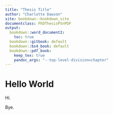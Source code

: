 ```yaml
---
title: "Thesis Title"
author: "Charlotte Dawson"
site: bookdown::bookdown_site
documentclass: PhDThesisPSnPDF
output:
  bookdown::word_document2: 
    toc: true
  bookdown::gitbook: default
  bookdown::bs4_book: default
  bookdown::pdf_book: 
    keep_tex: true
    pandoc_args: "--top-level-division=chapter"
---
```


# Hello World

Hi.

Bye.

<!-- This is a comment -->
